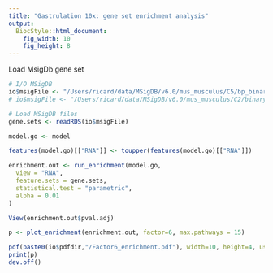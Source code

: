 ```yaml
---
title: "Gastrulation 10x: gene set enrichment analysis"
output: 
  BiocStyle::html_document: 
    fig_width: 10
    fig_height: 8
---
```


Load MsigDb gene set
```r
# I/O MSigDB
io$msigFile <- "/Users/ricard/data/MSigDB/v6.0/mus_musculus/C5/bp_binary_matrix_ensembl.rds"
# io$msigFile <- "/Users/ricard/data/MSigDB/v6.0/mus_musculus/C2/binary_matrix_ensembl.rds"

# Load MSigDB files
gene.sets <- readRDS(io$msigFile)
```

```r
model.go <- model
```

```r
features(model.go)[["RNA"]] <- toupper(features(model.go)[["RNA"]])
```

```r
enrichment.out <- run_enrichment(model.go,
  view = "RNA",
  feature.sets = gene.sets,
  statistical.test = "parametric",
  alpha = 0.01
)
```

```r
View(enrichment.out$pval.adj)
```

```r
p <- plot_enrichment(enrichment.out, factor=6, max.pathways = 15)

pdf(paste0(io$pdfdir,"/Factor6_enrichment.pdf"), width=10, height=4, useDingbats = F)
print(p)
dev.off()
```


